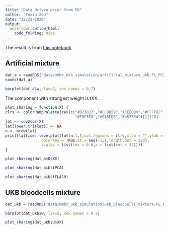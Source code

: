 ```yaml
---
title: "Data driven prior from ED"
author: "Yuxin Zou"
date: "12/21/2020"
output: 
  workflowr::wflow_html:
    code_folding: hide
---
```


The result is from [this notebook](https://github.com/gaow/mvarbvs/blob/master/analysis/20201221_ukb_Prepare_ED_prior.ipynb).

## Artificial mixture

```r
dat_a = readRDS('data/mmbr_ukb_simulation/artificial_mixture_ukb.FL_PC3.ED.rds')
names(dat_a)
```
```r
barplot(dat_a$w, las=2, cex.names = 0.7)
```

The component with strongest weight is tXX.

```r
plot_sharing = function(X) {
clrs <- colorRampPalette(rev(c("#D73027","#FC8D59","#FEE090","#FFFFBF",
                               "#E0F3F8","#91BFDB","#4575B4")))(128)
lat <- cov2cor(X)
lat[lower.tri(lat)] <- NA
n <- nrow(lat)
print(lattice::levelplot(lat[n:1,],col.regions = clrs,xlab = "",ylab = "",
                colorkey = TRUE,at = seq(-1,1,length.out = 128),
                scales = list(cex = 0.6,x = list(rot = 45))))
}
```

```r
plot_sharing(dat_a$U$XX)
```
```r
plot_sharing(dat_a$U$tPCA)
```

```r
plot_sharing(dat_a$U$tFLASH)
```

## UKB bloodcells mixture

```r
dat_ukb = readRDS('data/mmbr_ukb_simulation/ukb_bloodcells_mixture.FL_PC3.ED.rds')
```

```r
barplot(dat_ukb$w, las=2, cex.names = 0.7)
```
```r
plot_sharing(dat_ukb$U$XX)
```
